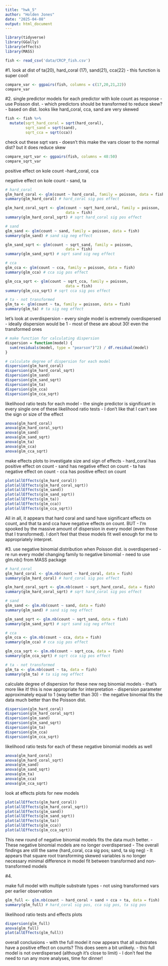```yaml
---
title: "hwk_5"
author: "Holden Jones"
date: "2025-04-08"
output: html_document
---
```


```r
library(tidyverse)
library(GGally)
library(effects)
library(MASS)

fish <- read_csv('data/CRCP_fish.csv')
```


#1. 
look at dist of ta(20), hard_coral (17), sand(21), cca(22)
- this function is super cool!
```r
compare_var <- ggpairs(fish, columns = c(17,20,21,22))
compare_var
```


#2.
single predictor models for each predictor with kole count as response
- use Poisson dist.
- which predictors should be transformed to reduce skew?
  - based on dist. looks like hard_coral, cca, sand are very skewed
```r
fish <- fish %>%
  mutate(sqrt_hard_coral = sqrt(hard_coral),
         sqrt_sand = sqrt(sand),
         sqrt_cca = sqrt(cca))
```
  
check out these sqrt vars
- doesn't this make the vars closer to the normal dist? but it does reduce skew
```r
compare_sqrt_var <- ggpairs(fish, columns = 48:50)
compare_sqrt_var
```

positive effect on kole count
-hard_coral, cca

negative effect on kole count
- sand, ta
```r
# hard_coral
glm_hard_coral <- glm(count ~ hard_coral, family = poisson, data = fish)
summary(glm_hard_coral) # hard_coral sig pos effect

glm_hard_coral_sqrt <- glm(count ~ sqrt_hard_coral, family = poisson,
                           data = fish)
summary(glm_hard_coral_sqrt) # sqrt hard_coral sig pos effect

# sand
glm_sand <- glm(count ~ sand, family = poisson, data = fish)
summary(glm_sand) # sand sig neg effect

glm_sand_sqrt <- glm(count ~ sqrt_sand, family = poisson,
                           data = fish)
summary(glm_sand_sqrt) # sqrt sand sig neg effect

# cca
glm_cca <- glm(count ~ cca, family = poisson, data = fish)
summary(glm_cca) # cca sig pos effect

glm_cca_sqrt <- glm(count ~ sqrt_cca, family = poisson,
                           data = fish)
summary(glm_cca_sqrt) # sqrt cca sig pos effect

# ta - not transformed
glm_ta <- glm(count ~ ta, family = poisson, data = fish)
summary(glm_ta) # ta sig neg effect
```

let's look at overdispersion
- every single model is extremely overdispersed
- ideally dispersion would be 1 - most of these are about 30! even the transformed
  ones
```r
# make function for calculating dispersion
dispersion = function(model) {
  sum(residuals(model, type = "pearson")^2) / df.residual(model)
}

# calculate degree of dispersion for each model
dispersion(glm_hard_coral)
dispersion(glm_hard_coral_sqrt)
dispersion(glm_sand)
dispersion(glm_sand_sqrt)
dispersion(glm_ta)
dispersion(glm_cca)
dispersion(glm_cca_sqrt)
```

likelihood ratio tests for each model
- the single predictor is significant in every single one of these likelihood
  ratio tests
- I don't like that I can't see the sign or size of the effect
```r
anova(glm_hard_coral)
anova(glm_hard_coral_sqrt)
anova(glm_sand)
anova(glm_sand_sqrt)
anova(glm_ta)
anova(glm_cca)
anova(glm_cca_sqrt)
```

make effects plots to investigate size and sign of effects
- hard_coral has positive effect on count
- sand has negative effect on count
- ta has negative effect on count
- cca has positive effect on count
```r
plot(allEffects(glm_hard_coral))
plot(allEffects(glm_hard_coral_sqrt))
plot(allEffects(glm_sand))
plot(allEffects(glm_sand_sqrt))
plot(allEffects(glm_ta))
plot(allEffects(glm_cca))
plot(allEffects(glm_cca_sqrt))
```

All in all, it appears that hard coral and sand have significant effects on count,
  and that ta and cca have negative effects on count. BUT - I'm spooked by the 
  massive amount of dispersion in every model (even those that I transformed).
  I don't feel that these models fit well enough for me to appropriately interpret.
  

#3.
use negative binomial distribution when Poisson dist. is overdispersed
- re run every model changing family to negative binomial
- need to use glm.nb() from MASS package
```r
# hard_coral
glm_hard_coral <- glm.nb(count ~ hard_coral, data = fish)
summary(glm_hard_coral) # hard_coral sig pos effect

glm_hard_coral_sqrt <- glm.nb(count ~ sqrt_hard_coral, data = fish)
summary(glm_hard_coral_sqrt) # sqrt hard_coral sig pos effect

# sand
glm_sand <- glm.nb(count ~ sand, data = fish)
summary(glm_sand) # sand sig neg effect

glm_sand_sqrt <- glm.nb(count ~ sqrt_sand, data = fish)
summary(glm_sand_sqrt) # sqrt sand sig neg effect

# cca
glm_cca <- glm.nb(count ~ cca, data = fish)
summary(glm_cca) # cca sig pos effect

glm_cca_sqrt <- glm.nb(count ~ sqrt_cca, data = fish)
summary(glm_cca_sqrt) # sqrt cca sig pos effect

# ta - not transformed
glm_ta <- glm.nb(count ~ ta, data = fish)
summary(glm_ta) # ta sig neg effect
```

calculate degree of dispersion for these new neg binomial models
- that's more like it! this is now appropriate for interpretation
- dispersion parameter approximately equal to 1 (way better than 30)
- the negative binomial fits the data much better than the Poisson dist.
```r
dispersion(glm_hard_coral)
dispersion(glm_hard_coral_sqrt)
dispersion(glm_sand)
dispersion(glm_sand_sqrt)
dispersion(glm_ta)
dispersion(glm_cca)
dispersion(glm_cca_sqrt)
```

likelihood ratio tests for each of these negative binomial models as well
```r
anova(glm_hard_coral)
anova(glm_hard_coral_sqrt)
anova(glm_sand)
anova(glm_sand_sqrt)
anova(glm_ta)
anova(glm_cca)
anova(glm_cca_sqrt)
```

look at effects plots for new models
```r
plot(allEffects(glm_hard_coral))
plot(allEffects(glm_hard_coral_sqrt))
plot(allEffects(glm_sand))
plot(allEffects(glm_sand_sqrt))
plot(allEffects(glm_ta))
plot(allEffects(glm_cca))
plot(allEffects(glm_cca_sqrt))
```

This new round of negative binomial models fits the data much better.
- These negative binomial models are no longer overdispersed
- The overall findings are still the same (hard_coral, cca sig pos; sand, ta sig neg)
- It appears that square root transforming skewed variables is no longer necessary
  minimal difference in model fit between transformed and non-transformed models
  

#4.

make full model with multiple substrate types
- not using transformed vars per earlier observation
```r
glm_full <- glm.nb(count ~ hard_coral + sand + cca + ta, data = fish)
summary(glm_full) # hard_coral sig pos, cca sig pos, ta sig pos
```

likelihood ratio tests and effects plots
```r
dispersion(glm_full)
anova(glm_full)
plot(allEffects(glm_full))
```

overall conclusions
- with the full model it now appears that all substrates have a positive effect
  on counts? This does seem a bit unlikely.
- this full model is not overdispersed (although it's close to limit)
- I don't feel the need to run any more analyses, time for dinner!

